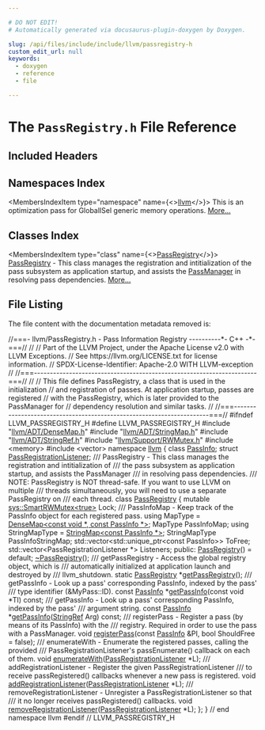```yaml
---

# DO NOT EDIT!
# Automatically generated via docusaurus-plugin-doxygen by Doxygen.

slug: /api/files/include/include/llvm/passregistry-h
custom_edit_url: null
keywords:
  - doxygen
  - reference
  - file

---
```





# The `PassRegistry.h` File Reference

<DoxygenPage pluginConfig={pluginConfig}>



## Included Headers

<IncludesList>
<IncludesListItem
  filePath="llvm/ADT/DenseMap.h"
  permalink="/docs/api/files/include/include/llvm/include/llvm/adt/densemap-h"
  isLocal="true" />
<IncludesListItem
  filePath="llvm/ADT/StringMap.h"
  permalink="/docs/api/files/include/include/llvm/include/llvm/adt/stringmap-h"
  isLocal="true" />
<IncludesListItem
  filePath="llvm/ADT/StringRef.h"
  permalink="/docs/api/files/include/include/llvm/include/llvm/adt/stringref-h"
  isLocal="true" />
<IncludesListItem
  filePath="llvm/Support/RWMutex.h"
  permalink="/docs/api/files/include/include/llvm/include/llvm/support/rwmutex-h"
  isLocal="true" />
<IncludesListItem
  filePath="memory"
  permalink=""
  isLocal="false" />
<IncludesListItem
  filePath="vector"
  permalink=""
  isLocal="false" />
</IncludesList>

## Namespaces Index

<MembersIndex>

<MembersIndexItem
  type="namespace"
  name={<><a href="/docs/api/namespaces/llvm">llvm</a></>}>
This is an optimization pass for GlobalISel generic memory operations. <a href="/docs/api/namespaces/llvm/#details">More...</a>
</MembersIndexItem>

</MembersIndex>

## Classes Index

<MembersIndex>

<MembersIndexItem
  type="class"
  name={<><a href="/docs/api/classes/llvm/passregistry">PassRegistry</a></>}>
<a href="/docs/api/classes/llvm/passregistry">PassRegistry</a> - This class manages the registration and intitialization of the pass subsystem as application startup, and assists the <a href="/docs/api/classes/llvm/passmanager">PassManager</a> in resolving pass dependencies. <a href="/docs/api/classes/llvm/passregistry/#details">More...</a>
</MembersIndexItem>

</MembersIndex>


## File Listing

The file content with the documentation metadata removed is:

<ProgramListing>

<Link id="l00001" /><CodeLine lineNumber="1"><span class="doxyHighlightComment">//===- llvm/PassRegistry.h - Pass Information Registry ----------&#42;- C++ -&#42;-===//</span></CodeLine>
<Link id="l00002" /><CodeLine lineNumber="2"><span class="doxyHighlightComment">//</span></CodeLine>
<Link id="l00003" /><CodeLine lineNumber="3"><span class="doxyHighlightComment">// Part of the LLVM Project, under the Apache License v2.0 with LLVM Exceptions.</span></CodeLine>
<Link id="l00004" /><CodeLine lineNumber="4"><span class="doxyHighlightComment">// See https://llvm.org/LICENSE.txt for license information.</span></CodeLine>
<Link id="l00005" /><CodeLine lineNumber="5"><span class="doxyHighlightComment">// SPDX-License-Identifier: Apache-2.0 WITH LLVM-exception</span></CodeLine>
<Link id="l00006" /><CodeLine lineNumber="6"><span class="doxyHighlightComment">//</span></CodeLine>
<Link id="l00007" /><CodeLine lineNumber="7"><span class="doxyHighlightComment">//===----------------------------------------------------------------------===//</span></CodeLine>
<Link id="l00008" /><CodeLine lineNumber="8"><span class="doxyHighlightComment">//</span></CodeLine>
<Link id="l00009" /><CodeLine lineNumber="9"><span class="doxyHighlightComment">// This file defines PassRegistry, a class that is used in the initialization</span></CodeLine>
<Link id="l00010" /><CodeLine lineNumber="10"><span class="doxyHighlightComment">// and registration of passes.  At application startup, passes are registered</span></CodeLine>
<Link id="l00011" /><CodeLine lineNumber="11"><span class="doxyHighlightComment">// with the PassRegistry, which is later provided to the PassManager for</span></CodeLine>
<Link id="l00012" /><CodeLine lineNumber="12"><span class="doxyHighlightComment">// dependency resolution and similar tasks.</span></CodeLine>
<Link id="l00013" /><CodeLine lineNumber="13"><span class="doxyHighlightComment">//</span></CodeLine>
<Link id="l00014" /><CodeLine lineNumber="14"><span class="doxyHighlightComment">//===----------------------------------------------------------------------===//</span></CodeLine>
<Link id="l00015" /><CodeLine lineNumber="15"></CodeLine>
<Link id="l00016" /><CodeLine lineNumber="16"><span class="doxyHighlightPreprocessor">#ifndef LLVM&#95;PASSREGISTRY&#95;H</span></CodeLine>
<Link id="l00017" /><CodeLine lineNumber="17"><span class="doxyHighlightPreprocessor">#define LLVM&#95;PASSREGISTRY&#95;H</span></CodeLine>
<Link id="l00018" /><CodeLine lineNumber="18"></CodeLine>
<Link id="l00019" /><CodeLine lineNumber="19"><span class="doxyHighlightPreprocessor">#include &quot;<a href="/docs/api/files/include/include/llvm/include/llvm/adt/densemap-h">llvm/ADT/DenseMap.h</a>&quot;</span></CodeLine>
<Link id="l00020" /><CodeLine lineNumber="20"><span class="doxyHighlightPreprocessor">#include &quot;<a href="/docs/api/files/include/include/llvm/include/llvm/adt/stringmap-h">llvm/ADT/StringMap.h</a>&quot;</span></CodeLine>
<Link id="l00021" /><CodeLine lineNumber="21"><span class="doxyHighlightPreprocessor">#include &quot;<a href="/docs/api/files/include/include/llvm/include/llvm/adt/stringref-h">llvm/ADT/StringRef.h</a>&quot;</span></CodeLine>
<Link id="l00022" /><CodeLine lineNumber="22"><span class="doxyHighlightPreprocessor">#include &quot;<a href="/docs/api/files/include/include/llvm/include/llvm/support/rwmutex-h">llvm/Support/RWMutex.h</a>&quot;</span></CodeLine>
<Link id="l00023" /><CodeLine lineNumber="23"><span class="doxyHighlightPreprocessor">#include &lt;memory&gt;</span></CodeLine>
<Link id="l00024" /><CodeLine lineNumber="24"><span class="doxyHighlightPreprocessor">#include &lt;vector&gt;</span></CodeLine>
<Link id="l00025" /><CodeLine lineNumber="25"></CodeLine>
<Link id="l00026" /><CodeLine lineNumber="26"><span class="doxyHighlightKeyword">namespace </span><span class="doxyHighlight"><a href="/docs/api/namespaces/llvm">llvm</a> &#123;</span></CodeLine>
<Link id="l00027" /><CodeLine lineNumber="27"></CodeLine>
<Link id="l00028" /><CodeLine lineNumber="28"><span class="doxyHighlightKeyword">class </span><span class="doxyHighlight"><a href="/docs/api/classes/llvm/passinfo">PassInfo</a>;</span></CodeLine>
<Link id="l00029" /><CodeLine lineNumber="29"><span class="doxyHighlightKeyword">struct </span><span class="doxyHighlight"><a href="/docs/api/structs/llvm/passregistrationlistener">PassRegistrationListener</a>;</span></CodeLine>
<Link id="l00030" /><CodeLine lineNumber="30"></CodeLine>
<Link id="l00031" /><CodeLine lineNumber="31"><span class="doxyHighlightComment">/// PassRegistry - This class manages the registration and intitialization of</span></CodeLine>
<Link id="l00032" /><CodeLine lineNumber="32"><span class="doxyHighlightComment">/// the pass subsystem as application startup, and assists the PassManager</span></CodeLine>
<Link id="l00033" /><CodeLine lineNumber="33"><span class="doxyHighlightComment">/// in resolving pass dependencies.</span></CodeLine>
<Link id="l00034" /><CodeLine lineNumber="34"><span class="doxyHighlightComment">/// NOTE: PassRegistry is NOT thread-safe.  If you want to use LLVM on multiple</span></CodeLine>
<Link id="l00035" /><CodeLine lineNumber="35"><span class="doxyHighlightComment">/// threads simultaneously, you will need to use a separate PassRegistry on</span></CodeLine>
<Link id="l00036" /><CodeLine lineNumber="36"><span class="doxyHighlightComment">/// each thread.</span></CodeLine>
<Link id="l00037" /><CodeLine lineNumber="37" lineLink="/docs/api/classes/llvm/passregistry"><span class="doxyHighlightKeyword">class </span><span class="doxyHighlight"><a href="/docs/api/classes/llvm/passregistry/#a92455815852331744ed1967790e461b2">PassRegistry</a> &#123;</span></CodeLine>
<Link id="l00038" /><CodeLine lineNumber="38"><span class="doxyHighlight">  </span><span class="doxyHighlightKeyword">mutable</span><span class="doxyHighlight"> <a href="/docs/api/classes/llvm/sys/smartrwmutex">sys::SmartRWMutex&lt;true&gt;</a> Lock;</span></CodeLine>
<Link id="l00039" /><CodeLine lineNumber="39"></CodeLine>
<Link id="l00040" /><CodeLine lineNumber="40"><span class="doxyHighlightComment">  /// PassInfoMap - Keep track of the PassInfo object for each registered pass.</span></CodeLine>
<Link id="l00041" /><CodeLine lineNumber="41"><span class="doxyHighlight">  </span><span class="doxyHighlightKeyword">using </span><span class="doxyHighlight">MapType = <a href="/docs/api/classes/llvm/densemap">DenseMap&lt;const void &#42;, const PassInfo &#42;&gt;</a>;</span></CodeLine>
<Link id="l00042" /><CodeLine lineNumber="42"><span class="doxyHighlight">  MapType PassInfoMap;</span></CodeLine>
<Link id="l00043" /><CodeLine lineNumber="43"></CodeLine>
<Link id="l00044" /><CodeLine lineNumber="44"><span class="doxyHighlight">  </span><span class="doxyHighlightKeyword">using </span><span class="doxyHighlight">StringMapType = <a href="/docs/api/classes/llvm/stringmap">StringMap&lt;const PassInfo &#42;&gt;</a>;</span></CodeLine>
<Link id="l00045" /><CodeLine lineNumber="45"><span class="doxyHighlight">  StringMapType PassInfoStringMap;</span></CodeLine>
<Link id="l00046" /><CodeLine lineNumber="46"></CodeLine>
<Link id="l00047" /><CodeLine lineNumber="47"><span class="doxyHighlight">  std::vector&lt;std::unique&#95;ptr&lt;const PassInfo&gt;&gt; ToFree;</span></CodeLine>
<Link id="l00048" /><CodeLine lineNumber="48"><span class="doxyHighlight">  std::vector&lt;PassRegistrationListener &#42;&gt; Listeners;</span></CodeLine>
<Link id="l00049" /><CodeLine lineNumber="49"></CodeLine>
<Link id="l00050" /><CodeLine lineNumber="50"><span class="doxyHighlightKeyword">public</span><span class="doxyHighlight">:</span></CodeLine>
<Link id="l00051" /><CodeLine lineNumber="51" lineLink="/docs/api/classes/llvm/passregistry/#a92455815852331744ed1967790e461b2"><span class="doxyHighlight">  <a href="/docs/api/classes/llvm/passregistry/#a92455815852331744ed1967790e461b2">PassRegistry</a>() = </span><span class="doxyHighlightKeywordFlow">default</span><span class="doxyHighlight">;</span></CodeLine>
<Link id="l00052" /><CodeLine lineNumber="52" lineLink="/docs/api/classes/llvm/passregistry/#abb90fd97bbccc952c3ccb177395374ab"><span class="doxyHighlight">  <a href="/docs/api/classes/llvm/passregistry/#abb90fd97bbccc952c3ccb177395374ab">~PassRegistry</a>();</span></CodeLine>
<Link id="l00053" /><CodeLine lineNumber="53"></CodeLine>
<Link id="l00054" /><CodeLine lineNumber="54"><span class="doxyHighlightComment">  /// getPassRegistry - Access the global registry object, which is</span></CodeLine>
<Link id="l00055" /><CodeLine lineNumber="55"><span class="doxyHighlightComment">  /// automatically initialized at application launch and destroyed by</span></CodeLine>
<Link id="l00056" /><CodeLine lineNumber="56"><span class="doxyHighlightComment">  /// llvm&#95;shutdown.</span></CodeLine>
<Link id="l00057" /><CodeLine lineNumber="57"><span class="doxyHighlight">  </span><span class="doxyHighlightKeyword">static</span><span class="doxyHighlight"> <a href="/docs/api/classes/llvm/passregistry/#a92455815852331744ed1967790e461b2">PassRegistry</a> &#42;<a href="/docs/api/classes/llvm/passregistry/#a05a729900b76c89e808c6c3094921b2f">getPassRegistry</a>();</span></CodeLine>
<Link id="l00058" /><CodeLine lineNumber="58"></CodeLine>
<Link id="l00059" /><CodeLine lineNumber="59"><span class="doxyHighlightComment">  /// getPassInfo - Look up a pass&#39; corresponding PassInfo, indexed by the pass&#39;</span></CodeLine>
<Link id="l00060" /><CodeLine lineNumber="60"><span class="doxyHighlightComment">  /// type identifier (&amp;MyPass::ID).</span></CodeLine>
<Link id="l00061" /><CodeLine lineNumber="61"><span class="doxyHighlight">  </span><span class="doxyHighlightKeyword">const</span><span class="doxyHighlight"> <a href="/docs/api/classes/llvm/passinfo">PassInfo</a> &#42;<a href="/docs/api/classes/llvm/passregistry/#a58f089b4fc400d1bfb6f2e6d21a00dbb">getPassInfo</a>(</span><span class="doxyHighlightKeyword">const</span><span class="doxyHighlight"> </span><span class="doxyHighlightKeywordType">void</span><span class="doxyHighlight"> &#42;TI) </span><span class="doxyHighlightKeyword">const</span><span class="doxyHighlight">;</span></CodeLine>
<Link id="l00062" /><CodeLine lineNumber="62"></CodeLine>
<Link id="l00063" /><CodeLine lineNumber="63"><span class="doxyHighlightComment">  /// getPassInfo - Look up a pass&#39; corresponding PassInfo, indexed by the pass&#39;</span></CodeLine>
<Link id="l00064" /><CodeLine lineNumber="64"><span class="doxyHighlightComment">  /// argument string.</span></CodeLine>
<Link id="l00065" /><CodeLine lineNumber="65"><span class="doxyHighlight">  </span><span class="doxyHighlightKeyword">const</span><span class="doxyHighlight"> <a href="/docs/api/classes/llvm/passinfo">PassInfo</a> &#42;<a href="/docs/api/classes/llvm/passregistry/#a58f089b4fc400d1bfb6f2e6d21a00dbb">getPassInfo</a>(<a href="/docs/api/classes/llvm/stringref">StringRef</a> Arg) </span><span class="doxyHighlightKeyword">const</span><span class="doxyHighlight">;</span></CodeLine>
<Link id="l00066" /><CodeLine lineNumber="66"></CodeLine>
<Link id="l00067" /><CodeLine lineNumber="67"><span class="doxyHighlightComment">  /// registerPass - Register a pass (by means of its PassInfo) with the</span></CodeLine>
<Link id="l00068" /><CodeLine lineNumber="68"><span class="doxyHighlightComment">  /// registry.  Required in order to use the pass with a PassManager.</span></CodeLine>
<Link id="l00069" /><CodeLine lineNumber="69"><span class="doxyHighlight">  </span><span class="doxyHighlightKeywordType">void</span><span class="doxyHighlight"> <a href="/docs/api/classes/llvm/passregistry/#a1c6b1d7b3e51a4eeefbf90b25edaf708">registerPass</a>(</span><span class="doxyHighlightKeyword">const</span><span class="doxyHighlight"> <a href="/docs/api/classes/llvm/passinfo">PassInfo</a> &amp;PI, </span><span class="doxyHighlightKeywordType">bool</span><span class="doxyHighlight"> ShouldFree = </span><span class="doxyHighlightKeyword">false</span><span class="doxyHighlight">);</span></CodeLine>
<Link id="l00070" /><CodeLine lineNumber="70"></CodeLine>
<Link id="l00071" /><CodeLine lineNumber="71"><span class="doxyHighlightComment">  /// enumerateWith - Enumerate the registered passes, calling the provided</span></CodeLine>
<Link id="l00072" /><CodeLine lineNumber="72"><span class="doxyHighlightComment">  /// PassRegistrationListener&#39;s passEnumerate() callback on each of them.</span></CodeLine>
<Link id="l00073" /><CodeLine lineNumber="73"><span class="doxyHighlight">  </span><span class="doxyHighlightKeywordType">void</span><span class="doxyHighlight"> <a href="/docs/api/classes/llvm/passregistry/#a2069e3f991ab4ff213c1ca75bc52837e">enumerateWith</a>(<a href="/docs/api/structs/llvm/passregistrationlistener">PassRegistrationListener</a> &#42;L);</span></CodeLine>
<Link id="l00074" /><CodeLine lineNumber="74"></CodeLine>
<Link id="l00075" /><CodeLine lineNumber="75"><span class="doxyHighlightComment">  /// addRegistrationListener - Register the given PassRegistrationListener</span></CodeLine>
<Link id="l00076" /><CodeLine lineNumber="76"><span class="doxyHighlightComment">  /// to receive passRegistered() callbacks whenever a new pass is registered.</span></CodeLine>
<Link id="l00077" /><CodeLine lineNumber="77"><span class="doxyHighlight">  </span><span class="doxyHighlightKeywordType">void</span><span class="doxyHighlight"> <a href="/docs/api/classes/llvm/passregistry/#a107c9a9b3248919e9584185449e2c7d8">addRegistrationListener</a>(<a href="/docs/api/structs/llvm/passregistrationlistener">PassRegistrationListener</a> &#42;L);</span></CodeLine>
<Link id="l00078" /><CodeLine lineNumber="78"></CodeLine>
<Link id="l00079" /><CodeLine lineNumber="79"><span class="doxyHighlightComment">  /// removeRegistrationListener - Unregister a PassRegistrationListener so that</span></CodeLine>
<Link id="l00080" /><CodeLine lineNumber="80"><span class="doxyHighlightComment">  /// it no longer receives passRegistered() callbacks.</span></CodeLine>
<Link id="l00081" /><CodeLine lineNumber="81"><span class="doxyHighlight">  </span><span class="doxyHighlightKeywordType">void</span><span class="doxyHighlight"> <a href="/docs/api/classes/llvm/passregistry/#a1adebe5cc926e41d4f52bbee145529b9">removeRegistrationListener</a>(<a href="/docs/api/structs/llvm/passregistrationlistener">PassRegistrationListener</a> &#42;L);</span></CodeLine>
<Link id="l00082" /><CodeLine lineNumber="82"><span class="doxyHighlight">&#125;;</span></CodeLine>
<Link id="l00083" /><CodeLine lineNumber="83"></CodeLine>
<Link id="l00084" /><CodeLine lineNumber="84"><span class="doxyHighlight">&#125; </span><span class="doxyHighlightComment">// end namespace llvm</span></CodeLine>
<Link id="l00085" /><CodeLine lineNumber="85"></CodeLine>
<Link id="l00086" /><CodeLine lineNumber="86"><span class="doxyHighlightPreprocessor">#endif </span><span class="doxyHighlightComment">// LLVM&#95;PASSREGISTRY&#95;H</span></CodeLine>

</ProgramListing>


</DoxygenPage>
